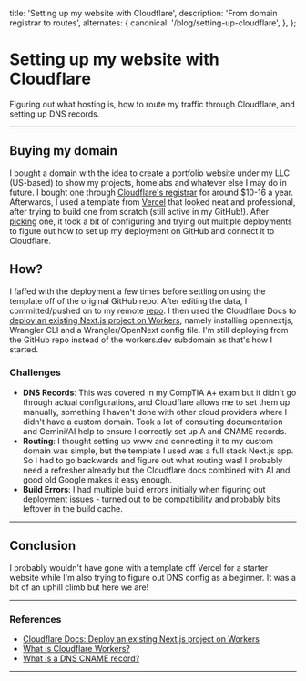   title: 'Setting up my website with Cloudflare',
  description:
    'From domain registrar to routes',
  alternates: {
    canonical: '/blog/setting-up-cloudflare',
  },
};

<Cover
  src="https://cdn.stocksnap.io/img-thumbs/960w/sunset-sea_YAA7WLGAQU.jpg"
  alt="Sergei Gussev"
  caption="stocksnap.io"
/>

# Setting up my website with Cloudflare

Figuring out what hosting is, how to route my traffic through Cloudflare, and setting up DNS records.

---

## Buying my domain

I bought a domain with the idea to create a portfolio website under my LLC (US-based) to show my projects, homelabs and whatever else I may do in future. I bought one through [Cloudflare's registrar](https://www.cloudflare.com/en-au/products/registrar/) for around $10-16 a year. Afterwards, I used a template from [Vercel](https://vercel.com/templates/portfolio) that looked neat and professional, after trying to build one from scratch (still active in my GitHub!). After [picking](https://vercel.com/templates/portfolio/nim-minimalist-personal-site) one, it took a bit of configuring and trying out multiple deployments to figure out how to set up my deployment on GitHub and connect it to Cloudflare.

## How?

I faffed with the deployment a few times before settling on using the template off of the original GitHub repo. After editing the data, I committed/pushed on to my remote [repo](https://github.com/rzkw/walkable). I then used the Cloudflare Docs to [deploy an existing Next.js project on Workers](https://developers.cloudflare.com/workers/framework-guides/web-apps/nextjs/), namely installing opennextjs, Wrangler CLI and a Wrangler/OpenNext config file. I'm still deploying from the GitHub repo instead of the workers.dev subdomain as that's how I started. 

### Challenges

- **DNS Records**: This was covered in my CompTIA A+ exam but it didn't go through actual configurations, and Cloudflare allows me to set them up manually, something I haven't done with other cloud providers where I didn't have a custom domain. Took a lot of consulting documentation and Gemini/AI help to ensure I correctly set up A and CNAME records. 
- **Routing**: I thought setting up www and connecting it to my custom domain was simple, but the template I used was a full stack Next.js app. So I had to go backwards and figure out what routing was! I probably need a refresher already but the Cloudflare docs combined with AI and good old Google makes it easy enough. 
- **Build Errors**: I had multiple build errors initially when figuring out deployment issues - turned out to be compatibility and probably bits leftover in the build cache.

---

## Conclusion

I probably wouldn't have gone with a template off Vercel for a starter website while I'm also trying to figure out DNS config as a beginner. It was a bit of an uphill climb but here we are!

---


### References

- [Cloudflare Docs: Deploy an existing Next.js project on Workers](https://developers.cloudflare.com/workers/framework-guides/web-apps/nextjs/#deploy-an-existing-nextjs-project-on-workers)
- [What is Cloudflare Workers?](https://developers.cloudflare.com/workers/)
- [What is a DNS CNAME record?](https://www.cloudflare.com/learning/dns/dns-records/dns-cname-record/)

---


